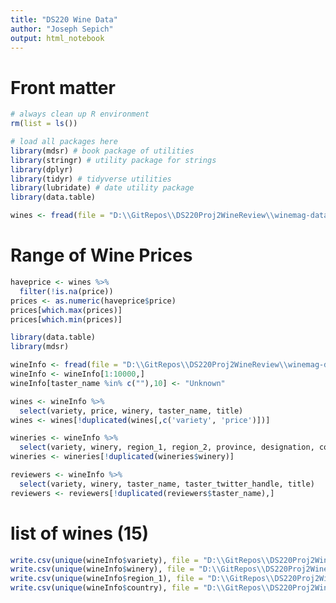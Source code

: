 ```yaml
---
title: "DS220 Wine Data"
author: "Joseph Sepich"
output: html_notebook
---
```


# Front matter

```r
# always clean up R environment
rm(list = ls())

# load all packages here
library(mdsr) # book package of utilities
library(stringr) # utility package for strings
library(dplyr)
library(tidyr) # tidyverse utilities
library(lubridate) # date utility package
library(data.table)
```

```r
wines <- fread(file = "D:\\GitRepos\\DS220Proj2WineReview\\winemag-data-130k-v2.csv")
```

# Range of Wine Prices
```r
haveprice <- wines %>%
  filter(!is.na(price))
prices <- as.numeric(haveprice$price)
prices[which.max(prices)]
prices[which.min(prices)]
```

```r

library(data.table)
library(mdsr)

```
```r
wineInfo <- fread(file = "D:\\GitRepos\\DS220Proj2WineReview\\winemag-data-130k-v2.csv")
wineInfo <- wineInfo[1:10000,]
wineInfo[taster_name %in% c(""),10] <- "Unknown"

wines <- wineInfo %>%
  select(variety, price, winery, taster_name, title)
wines <- wines[!duplicated(wines[,c('variety', 'price')])]

wineries <- wineInfo %>%
  select(variety, winery, region_1, region_2, province, designation, country)
wineries <- wineries[!duplicated(wineries$winery)]

reviewers <- wineInfo %>%
  select(variety, winery, taster_name, taster_twitter_handle, title)
reviewers <- reviewers[!duplicated(reviewers$taster_name),]
```

# list of wines (15)
```r
write.csv(unique(wineInfo$variety), file = "D:\\GitRepos\\DS220Proj2WineReview\\wines.csv")
write.csv(unique(wineInfo$winery), file = "D:\\GitRepos\\DS220Proj2WineReview\\wineries.csv")
write.csv(unique(wineInfo$region_1), file = "D:\\GitRepos\\DS220Proj2WineReview\\regions.csv")
write.csv(unique(wineInfo$country), file = "D:\\GitRepos\\DS220Proj2WineReview\\countries.csv")
```



